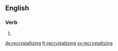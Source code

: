 ==English==

===Verb===
{{head|en}}

# {{present participle of|recrystallize}}

[[de:recrystallizing]]
[[fr:recrystallizing]]
[[sv:recrystallizing]]